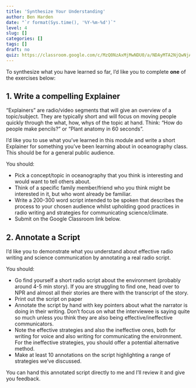 ```yaml
---
title: 'Synthesize Your Understanding'
author: Ben Harden
date: "`r format(Sys.time(), '%Y-%m-%d')`"
level: 4
slug: []
categories: []
tags: []
draft: no
quiz: https://classroom.google.com/c/MzQ0NzAxMjMwNDU0/a/NDAyMTA2NjQwNjA5/details
---
```


To synthesize what you have learned so far, I'd like you to complete **one** of the exercises below:

## 1. Write a compelling Explainer

"Explainers" are radio/video segments that will give an overview of a topic/subject. They are typically short and will focus on moving people quickly through the what, how, whys of the topic at hand. Think: "How do people make pencils?" or "Plant anatomy in 60 seconds".

I'd like you to use what you've learned in this module and write a short Explainer for something you've been learning about in oceanography class. This should be for a general public audience.

You should:

* Pick a concept/topic in oceanography that you think is interesting and would want to tell others about.
* Think of a specific family member/friend who you think might be interested in it, but who wont already be familiar.
* Write a 200-300 word script intended to be spoken that describes the process to your chosen audience whilst upholding good practices in radio writing and strategies for communicating science/climate.
* Submit on the Google Classroom link below.

## 2. Annotate a Script

I'd like you to demonstrate what you understand about effective radio writing and science communication by annotating a real radio script. 

You should:

* Go find yourself a short radio script about the environment (probably around 4-5 min story). If you are struggling to find one, head over to NPR and almost all their stories are there with the transcript of the story.
* Print out the script on paper
* Annotate the script by hand with key pointers about what the narrator is doing in their writing. Don't focus on what the interviewee is saying quite so much unless you think they are also being effective/ineffective communicators.
* Note the effective strategies and also the ineffective ones, both for writing for voice and also writing for communicating the environment. For the ineffective strategies, you should offer a potential alternative method.
* Make at least 10 annotations on the script highlighting a range of strategies we've discussed.

You can hand this annotated script directly to me and I'll review it and give you feedback.